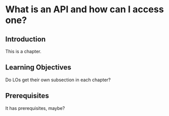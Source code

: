 # What is an API and how can I access one? {#sec-httr2}

## Introduction

This is a chapter.

## Learning Objectives

Do LOs get their own subsection in each chapter?

## Prerequisites

It has prerequisites, maybe?
